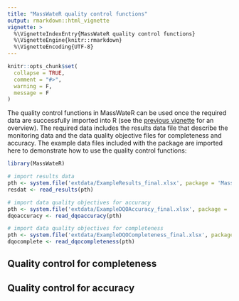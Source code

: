```yaml
---
title: "MassWateR quality control functions"
output: rmarkdown::html_vignette
vignette: >
  %\VignetteIndexEntry{MassWateR quality control functions}
  %\VignetteEngine{knitr::rmarkdown}
  %\VignetteEncoding{UTF-8}
---
```


```r
knitr::opts_chunk$set(
  collapse = TRUE,
  comment = "#>", 
  warning = F, 
  message = F
)
```

The quality control functions in MassWateR can be used once the required data are successfully imported into R (see the [previous vignette](https://massbays-tech.github.io/MassWateR/articles/datainput.html) for an overview).  The required data includes the results data file that describe the monitoring data and the data quality objective files for completeness and accuracy.  The example data files included with the package are imported here to demonstrate how to use the quality control functions:

```r
library(MassWateR)

# import results data
pth <- system.file('extdata/ExampleResults_final.xlsx', package = 'MassWateR')
resdat <- read_results(pth)

# import data quality objectives for accuracy
pth <- system.file('extdata/ExampleDQOAccuracy_final.xlsx', package = 'MassWateR')
dqoaccuracy <- read_dqoaccuracy(pth)

# import data quality objectives for completeness
pth <- system.file('extdata/ExampleDQOCompleteness_final.xlsx', package = 'MassWateR')
dqocomplete <- read_dqocompleteness(pth)
```

## Quality control for completeness

## Quality control for accuracy